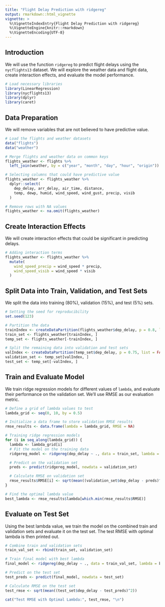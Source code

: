 ```yaml
---
title: "Flight Delay Prediction with ridgereg"
output: rmarkdown::html_vignette
vignette: >
  %\VignetteIndexEntry{Flight Delay Prediction with ridgereg}
  %\VignetteEngine{knitr::rmarkdown}
  %\VignetteEncoding{UTF-8}
---
```


## Introduction

We will use the function `ridgereg` to predict flight delays using the `nycflights13` dataset. We will explore the weather data and flight data, create interaction effects, and evaluate the model performance.

```r
# Load necessary libraries
library(LinearRegression)
library(nycflights13)
library(dplyr)
library(caret)
```

## Data Preparation

We will remove variables that are not believed to have predictive value.

```r
# Load the flights and weather datasets
data("flights")
data("weather")

# Merge flights and weather data on common keys
flights_weather <- flights %>%
  left_join(weather, by = c("year", "month", "day", "hour", "origin"))

# Selecting columns that could have predictive value
flights_weather <- flights_weather %>%
  dplyr::select(
    dep_delay, arr_delay, air_time, distance,
    temp, dewp, humid, wind_speed, wind_gust, precip, visib
  )

# Remove rows with NA values
flights_weather <- na.omit(flights_weather)
```

## Create Interaction Effects

We will create interaction effects that could be significant in predicting delays.

```r
# Adding interaction terms
flights_weather <- flights_weather %>%
  mutate(
    wind_speed_precip = wind_speed * precip,
    wind_speed_visib = wind_speed * visib
  )
```

## Split Data into Train, Validation, and Test Sets

We split the data into training (80%), validation (15%), and test (5%) sets.

```r
# Setting the seed for reproducibility
set.seed(123)

# Partition the data
trainIndex <- createDataPartition(flights_weather$dep_delay, p = 0.8, list = FALSE)
train_set <- flights_weather[trainIndex, ]
temp_set <- flights_weather[-trainIndex, ]

# Split the remaining data into validation and test sets
valIndex <- createDataPartition(temp_set$dep_delay, p = 0.75, list = FALSE)
validation_set <- temp_set[valIndex, ]
test_set <- temp_set[-valIndex, ]
```

## Train and Evaluate Model

We train ridge regression models for different values of `lambda`, and evaluate their performance on the validation set. We’ll use RMSE as our evaluation metric.

```r
# Define a grid of lambda values to test
lambda_grid <- seq(0, 10, by = 0.5)

# Initialize a data frame to store validation RMSE results
rmse_results <- data.frame(lambda = lambda_grid, RMSE = NA)

# Training ridge regression models
for (i in seq_along(lambda_grid)) {
  lambda <- lambda_grid[i]
  # Fit the model on the training data
  ridgereg_model <- ridgereg(dep_delay ~ ., data = train_set, lambda = lambda)

  # Predict on the validation set
  preds <- predict(ridgereg_model, newdata = validation_set)

  # Calculate RMSE on validation set
  rmse_results$RMSE[i] <- sqrt(mean((validation_set$dep_delay - preds)^2))
}

# Find the optimal lambda value
best_lambda <- rmse_results$lambda[which.min(rmse_results$RMSE)]
```

## Evaluate on Test Set

Using the best lambda value, we train the model on the combined train and validation sets and evaluate it on the test set. The test RMSE with optimal lambda is then printed out.

```r
# Combine train and validation sets
train_val_set <- rbind(train_set, validation_set)

# Train final model with best lambda
final_model <- ridgereg(dep_delay ~ ., data = train_val_set, lambda = best_lambda)

# Predict on the test set
test_preds <- predict(final_model, newdata = test_set)

# Calculate RMSE on the test set
test_rmse <- sqrt(mean((test_set$dep_delay - test_preds)^2))

cat("Test RMSE with Optimal Lambda:", test_rmse, "\n")
```
